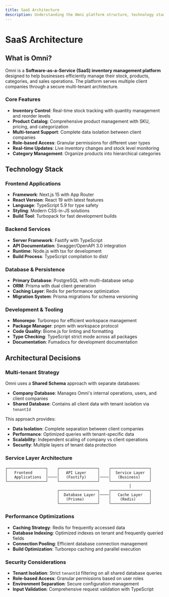 ```yaml
---
title: SaaS Architecture
description: Understanding the Omni platform structure, technology stack, and architectural decisions
---
```


# SaaS Architecture

## What is Omni?

Omni is a **Software-as-a-Service (SaaS) inventory management platform** designed to help businesses efficiently manage their stock, products, categories, and sales operations. The platform serves multiple client companies through a secure multi-tenant architecture.

### Core Features

- **Inventory Control**: Real-time stock tracking with quantity management and reorder levels
- **Product Catalog**: Comprehensive product management with SKU, pricing, and categorization
- **Multi-tenant Support**: Complete data isolation between client companies
- **Role-based Access**: Granular permissions for different user types
- **Real-time Updates**: Live inventory changes and stock level monitoring
- **Category Management**: Organize products into hierarchical categories

## Technology Stack

### Frontend Applications

- **Framework**: Next.js 15 with App Router
- **React Version**: React 19 with latest features
- **Language**: TypeScript 5.9 for type safety
- **Styling**: Modern CSS-in-JS solutions
- **Build Tool**: Turbopack for fast development builds

### Backend Services

- **Server Framework**: Fastify with TypeScript
- **API Documentation**: Swagger/OpenAPI 3.0 integration
- **Runtime**: Node.js with tsx for development
- **Build Process**: TypeScript compilation to dist/

### Database & Persistence

- **Primary Database**: PostgreSQL with multi-database setup
- **ORM**: Prisma with dual client generation
- **Caching Layer**: Redis for performance optimization
- **Migration System**: Prisma migrations for schema versioning

### Development & Tooling

- **Monorepo**: Turborepo for efficient workspace management
- **Package Manager**: pnpm with workspace protocol
- **Code Quality**: Biome.js for linting and formatting
- **Type Checking**: TypeScript strict mode across all packages
- **Documentation**: Fumadocs for development documentation

## Architectural Decisions

### Multi-tenant Strategy

Omni uses a **Shared Schema** approach with separate databases:

- **Company Database**: Manages Omni's internal operations, users, and client companies
- **Shared Database**: Contains all client data with tenant isolation via `tenantId`

This approach provides:
- **Data Isolation**: Complete separation between client companies
- **Performance**: Optimized queries with tenant-specific data
- **Scalability**: Independent scaling of company vs client operations
- **Security**: Multiple layers of tenant data protection

### Service Layer Architecture

```
┌─────────────────┐    ┌─────────────────┐    ┌─────────────────┐
│   Frontend      │    │   API Layer     │    │  Service Layer  │
│   Applications  │────│   (Fastify)     │────│   (Business)    │
└─────────────────┘    └─────────────────┘    └─────────────────┘
                                                       │
                       ┌─────────────────┐    ┌─────────────────┐
                       │  Database Layer │────│   Cache Layer   │
                       │   (Prisma)      │    │    (Redis)      │
                       └─────────────────┘    └─────────────────┘
```

### Performance Optimizations

- **Caching Strategy**: Redis for frequently accessed data
- **Database Indexing**: Optimized indexes on tenant and frequently queried fields
- **Connection Pooling**: Efficient database connection management
- **Build Optimization**: Turborepo caching and parallel execution

### Security Considerations

- **Tenant Isolation**: Strict `tenantId` filtering on all shared database queries
- **Role-based Access**: Granular permissions based on user roles
- **Environment Separation**: Secure configuration management
- **Input Validation**: Comprehensive request validation with TypeScript